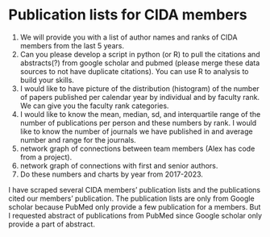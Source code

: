 # Publication lists for CIDA members

1.  We will provide you with a list of author names and ranks of CIDA members from the last 5 years.
2.  Can you please develop a script in python (or R) to pull the citations and abstracts(?) from google scholar and pubmed (please merge these data sources to not have duplicate citations). You can use R to analysis to build your skills.
3.  I would like to have picture of the distribution (histogram) of the number of papers published per calendar year by individual and by faculty rank. We can give you the faculty rank categories.
4.  I would like to know the mean, median, sd, and interquartile range of the number of publications per person and these numbers by rank. I would like to know the number of journals we have published in and average number and range for the journals.
5.  network graph of connections between team members (Alex has code from a project).
6.  network graph of connections with first and senior authors.
7.  Do these numbers and charts by year from 2017-2023.

I have scraped several CIDA members' publication lists and the publications cited our members' publication. The publication lists are only from Google scholar because PubMed only provide a few publication for a members. But I requested abstract of publications from PubMed since Google scholar only provide a part of abstract.
